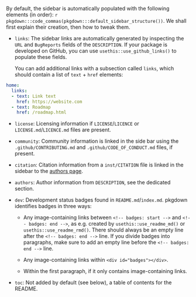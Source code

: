 By default, the sidebar is automatically populated with the following elements (in order): `r pkgdown:::code_commas(pkgdown:::default_sidebar_structure())`.
We shall first explain their creation, then how to tweak them.

-   `links`: The sidebar links are automatically generated by inspecting the `URL` and `BugReports` fields of the `DESCRIPTION`.
    If your package is developed on GitHub, you can use `usethis::use_github_links()` to populate these fields.

    You can add additional links with a subsection called `links`, which should contain a list of `text` + `href` elements:

```yaml
home:
  links:
  - text: Link text
    href: https://website.com
  - text: Roadmap
    href: /roadmap.html
```

-   `license`: Licensing information if `LICENSE`/`LICENCE` or `LICENSE.md`/`LICENCE.md` files are present.

-   `community`: Community information is linked in the side bar using the `.github/CONTRIBUTING.md` and `.github/CODE_OF_CONDUCT.md` files, if present.

-   `citation`: Citation information from a `inst/CITATION` file is linked in the sidebar to the [authors page](https://testthat.r-lib.org/authors.html).

-   `authors`: Author information from `DESCRIPTION`, see the dedicated section.

-   `dev`: Development status badges found in `README.md`/`index.md`.
    pkgdown identifies badges in three ways:

    -   Any image-containing links between `<!-- badges: start -->` and `<!-- badges: end -->`, as e.g. created by `usethis::use_readme_md()` or `usethis::use_readme_rmd()`. 
    There should always be an empty line after the `<!-- badges: end -->` line.
    If you divide badges into paragraphs, make sure to add an empty line before the `<!-- badges: end -->` line.

    -   Any image-containing links within `<div id="badges"></div>`.

    -   Within the first paragraph, if it only contains image-containing links.

-   `toc`: Not added by default (see below), a table of contents for the README.
